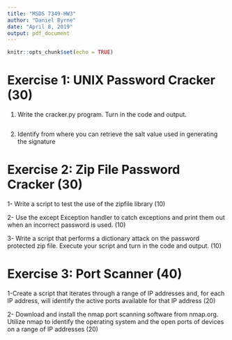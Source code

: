 ---
title: "MSDS 7349-HW3"
author: "Daniel Byrne"
date: "April 8, 2019"
output: pdf_document
---

```{r setup, include=FALSE}
knitr::opts_chunk$set(echo = TRUE)
```


# Exercise 1: UNIX Password Cracker (30)

1. Write the cracker.py program. Turn in the code and output. 


```{python}

```

2. Identify from where you can retrieve the salt value used in generating the signature



# Exercise 2: Zip File Password Cracker (30)


1-	Write a script to test the use of the zipfile library (10)

2-	Use the except Exception handler to catch exceptions and print them out when an incorrect password is used. (10)

3-	Write a script that performs a dictionary attack on the password protected zip file. Execute your script and turn in the code and output. (10)



# Exercise 3: Port Scanner (40)

1-Create a script that iterates through a range of IP addresses and, for each IP address, will identify the active ports available for that IP address (20)

2- Download and install the nmap port scanning software from nmap.org. Utilize nmap to identify the operating system and the open ports of devices on a range of IP addresses (20)


